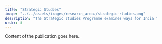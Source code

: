 ```yaml
---
title: "Strategic Studies"
image: "../../assets/images/research_areas/strategic-studies.png"
description: "The Strategic Studies Programme examines ways for India to shape its external environment to enable security and prosperity at home."
order: 5
---
```


Content of the publication goes here...